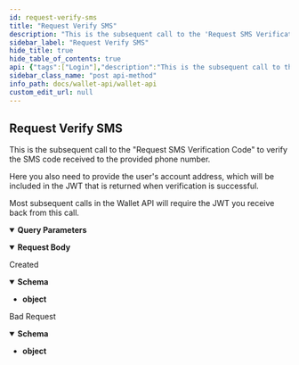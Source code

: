 ```yaml
---
id: request-verify-sms
title: "Request Verify SMS"
description: "This is the subsequent call to the 'Request SMS Verification Code' to verify the SMS code received to the provided phone number."
sidebar_label: "Request Verify SMS"
hide_title: true
hide_table_of_contents: true
api: {"tags":["Login"],"description":"This is the subsequent call to the \"Request SMS Verification Code\" to verify the SMS code received to the provided phone number.\n\nHere you also need to provide the user's account address, which will be included in the JWT that is returned when verification is successful.\n\nMost subsequent calls in the Wallet API will require the JWT you receive back from this call.","requestBody":{"content":{"application/json":{"schema":{"type":"object","properties":{"phoneNumber":{"type":"string","example":"+15554443322"},"accountAddress":{"type":"string","example":"0x1ea1f375B5dA185eb51edcbED23F3d401f83h57s"},"code":{"type":"string","example":"123456"}},"example":{"phoneNumber":"+15554443322","accountAddress":"0x1ea1f375B5dA185eb51edcbED23F3d401f83h57s","code":"123456"}}}}},"parameters":[{"name":"apiKey","in":"query","schema":{"type":"string"},"description":"(Required) Your Public API key","example":"{{publicKey}}"}],"responses":{"201":{"description":"Created","content":{"application/json":{"schema":{"type":"object"},"example":{"token":"eyJhbGciOiJIUzI1NiIsInR5cCI6IkpXVCJ9.eyJwaG9uZU51bWJlciI6Iis5NzI1MDU1OTY1NTkiLCJhY2NvdW50QWRkcmVzcyI6IjB4MWVhMWYzNzVCNWRBMTg1ZWI1MWVkY2JFRDIzRjNkNDAxZjgzaDU3cyIsInZlcmlmaWVkQnkiOiJzbXMiLCJpYXQiOjE2NTU5NzA0NjR9.zsKD1AGoAw25iuhPDeYPiCaJbfB4ppG8qTsCBWksKoM"}}}},"400":{"description":"Bad Request","content":{"application/json":{"schema":{"type":"object"},"example":{"statusCode":400,"message":"Bad Request: Wrong SMS code"}}}}},"method":"post","path":"/wallets/login/sms/verify","servers":[{"url":"https://api.fuse.io/api/v0"}],"jsonRequestBodyExample":{"phoneNumber":"+15554443322","accountAddress":"0x1ea1f375B5dA185eb51edcbED23F3d401f83h57s","code":"123456"},"info":{"title":"Wallet API","version":"1.0.0"},"postman":{"name":"Request Verify SMS","description":{"content":"This is the subsequent call to the \"Request SMS Verification Code\" to verify the SMS code received to the provided phone number.\n\nHere you also need to provide the user's account address, which will be included in the JWT that is returned when verification is successful.\n\nMost subsequent calls in the Wallet API will require the JWT you receive back from this call.","type":"text/plain"},"url":{"path":["wallets","login","sms","verify"],"host":["{{baseUrl}}"],"query":[{"disabled":false,"description":{"content":"(Required) Your Public API key","type":"text/plain"},"key":"apiKey","value":""}],"variable":[]},"header":[{"key":"Content-Type","value":"application/json"},{"key":"Accept","value":"application/json"}],"method":"POST","body":{"mode":"raw","raw":"\"\"","options":{"raw":{"language":"json"}}}}}
sidebar_class_name: "post api-method"
info_path: docs/wallet-api/wallet-api
custom_edit_url: null
---
```



## Request Verify SMS



This is the subsequent call to the "Request SMS Verification Code" to verify the SMS code received to the provided phone number.

Here you also need to provide the user's account address, which will be included in the JWT that is returned when verification is successful.

Most subsequent calls in the Wallet API will require the JWT you receive back from this call.

<details style={{"marginBottom":"1rem"}} data-collapsed={false} open={true}><summary style={{}}><strong>Query Parameters</strong></summary><div><ul><ParamsItem className={"paramsItem"} param={{"name":"apiKey","in":"query","schema":{"type":"string"},"description":"(Required) Your Public API key","example":"{{publicKey}}"}}></ParamsItem></ul></div></details><MimeTabs><TabItem label={"application/json"} value={"application/json-schema"}><details style={{}} data-collapsed={false} open={true}><summary style={{"textAlign":"left"}}><strong>Request Body</strong></summary><div style={{"textAlign":"left","marginLeft":"1rem"}}></div><ul style={{"marginLeft":"1rem"}}><SchemaItem collapsible={false} name={"phoneNumber"} required={false} schemaName={"string"} qualifierMessage={undefined} schema={{"type":"string","example":"+15554443322"}}></SchemaItem><SchemaItem collapsible={false} name={"accountAddress"} required={false} schemaName={"string"} qualifierMessage={undefined} schema={{"type":"string","example":"0x1ea1f375B5dA185eb51edcbED23F3d401f83h57s"}}></SchemaItem><SchemaItem collapsible={false} name={"code"} required={false} schemaName={"string"} qualifierMessage={undefined} schema={{"type":"string","example":"123456"}}></SchemaItem></ul></details></TabItem></MimeTabs><div><ApiTabs><TabItem label={"201"} value={"201"}><div>

Created

</div><div><MimeTabs schemaType={"response"}><TabItem label={"application/json"} value={"application/json"}><SchemaTabs><TabItem label={"Schema"} value={"Schema"}><details style={{}} data-collapsed={false} open={true}><summary style={{"textAlign":"left"}}><strong>Schema</strong></summary><div style={{"textAlign":"left","marginLeft":"1rem"}}></div><ul style={{"marginLeft":"1rem"}}><li><div><strong>object</strong></div></li></ul></details></TabItem><TabItem label={"Example (from schema)"} value={"Example (from schema)"}><ResponseSamples responseExample={"{}"} language={"json"}></ResponseSamples></TabItem><TabItem label={"Example"} value={"Example"}><ResponseSamples responseExample={"{\n  \"token\": \"eyJhbGciOiJIUzI1NiIsInR5cCI6IkpXVCJ9.eyJwaG9uZU51bWJlciI6Iis5NzI1MDU1OTY1NTkiLCJhY2NvdW50QWRkcmVzcyI6IjB4MWVhMWYzNzVCNWRBMTg1ZWI1MWVkY2JFRDIzRjNkNDAxZjgzaDU3cyIsInZlcmlmaWVkQnkiOiJzbXMiLCJpYXQiOjE2NTU5NzA0NjR9.zsKD1AGoAw25iuhPDeYPiCaJbfB4ppG8qTsCBWksKoM\"\n}"} language={"json"}></ResponseSamples></TabItem></SchemaTabs></TabItem></MimeTabs></div></TabItem><TabItem label={"400"} value={"400"}><div>

Bad Request

</div><div><MimeTabs schemaType={"response"}><TabItem label={"application/json"} value={"application/json"}><SchemaTabs><TabItem label={"Schema"} value={"Schema"}><details style={{}} data-collapsed={false} open={true}><summary style={{"textAlign":"left"}}><strong>Schema</strong></summary><div style={{"textAlign":"left","marginLeft":"1rem"}}></div><ul style={{"marginLeft":"1rem"}}><li><div><strong>object</strong></div></li></ul></details></TabItem><TabItem label={"Example (from schema)"} value={"Example (from schema)"}><ResponseSamples responseExample={"{}"} language={"json"}></ResponseSamples></TabItem><TabItem label={"Example"} value={"Example"}><ResponseSamples responseExample={"{\n  \"statusCode\": 400,\n  \"message\": \"Bad Request: Wrong SMS code\"\n}"} language={"json"}></ResponseSamples></TabItem></SchemaTabs></TabItem></MimeTabs></div></TabItem></ApiTabs></div>
      